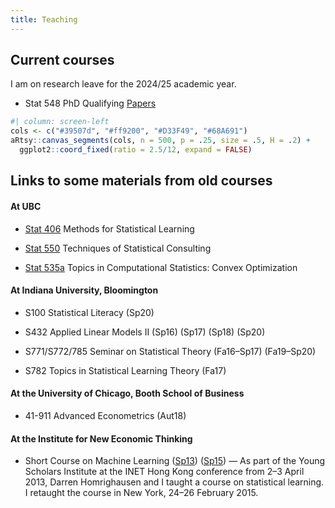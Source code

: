 ```yaml
---
title: Teaching
---
```


<!--

## Philosophy

My primary educational goal is to enhance statistical literacy and communication among my students. To me, statistical literacy means combining careful data analysis with scientific expertise to grapple with problems. Given the quantity of data available today, I want my students to learn how to engage in the type of quantitative reasoning and decision making necessary for understanding applications in the sciences, business, and public policy.

Going beyond the didacticism of basic statistical literacy, I strive to inform students about the fundamental role statistics and computation plays in the comprehension of real-world phenomena across disciplines and to motivate them to use this knowledge in their daily lives. Finally, I endeavour to cultivate curiosity in my students and to create an open and nurturing learning environment.

-->

## Current courses

I am on research leave for the 2024/25 academic year.

-   Stat 548 PhD Qualifying [Papers](stat548.qmd)

```r
#| column: screen-left
cols <- c("#39507d", "#ff9200", "#D33F49", "#68A691")
aRtsy::canvas_segments(cols, n = 500, p = .25, size = .5, H = .2) +
  ggplot2::coord_fixed(ratio = 2.5/12, expand = FALSE)
```


## Links to some materials from old courses

#### At UBC

-   [Stat 406](https://ubc-stat.github.io/stat-406/) Methods for Statistical Learning

-   [Stat 550](https://ubc-stat.github.io/stat-550/) Techniques of Statistical Consulting

-   [Stat 535a](https://ubc-stat.github.io/stat-535-convexopt) Topics in Computational Statistics: Convex Optimization

#### At Indiana University, Bloomington

- S100 Statistical Literacy (Sp20)

- S432 Applied Linear Models II (Sp16) (Sp17) (Sp18) (Sp20)

- S771/S772/785 Seminar on Statistical Theory (Fa16--Sp17) (Fa19--Sp20)

-   S782 Topics in Statistical Learning Theory (Fa17)

#### At the University of Chicago, Booth School of Business

- 41-911 Advanced Econometrics (Aut18)

#### At the Institute for New Economic Thinking

- Short Course on Machine Learning ([Sp13](inet2013.qmd)) ([Sp15](inet2015.qmd)) --- As part of the Young Scholars Institute at the INET Hong Kong conference from 2--3 April 2013, Darren Homrighausen and I taught a course on statistical learning. I retaught the course in New York, 24--26 February 2015.
